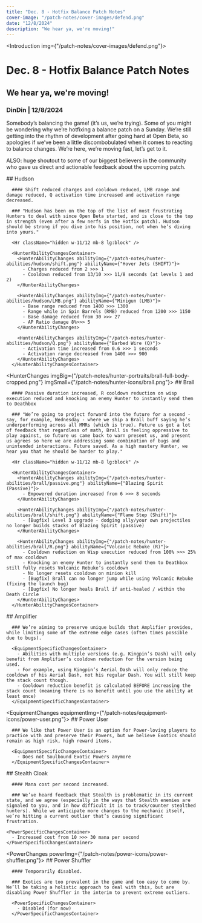 ```yaml
---
title: "Dec. 8 - Hotfix Balance Patch Notes"
cover-image: "/patch-notes/cover-images/defend.png"
date: "12/8/2024"
description: "We hear ya, we're moving!"
---
```


<Introduction img={"/patch-notes/cover-images/defend.png"}>
  # Dec. 8 - Hotfix Balance Patch Notes

  ## We hear ya, we're moving!

  ### DinDin | 12/8/2024

</Introduction>

<Summary authorName={"DinDin"} authorImg={""}>
  Somebody’s balancing the game! (it’s us, we’re trying). Some of you might be wondering why we’re hotfixing 
  a balance patch on a Sunday. We’re still getting into the rhythm of development after going hard at Open Beta, 
  so apologies if we’ve been a little discombobulated when it comes to reacting to balance changes. We’re here, 
  we’re moving fast, let’s get to it.

  ALSO: huge shoutout to some of our biggest believers in the community who gave us direct and actionable feedback 
  about the upcoming patch.
</Summary>

<HunterChangesContainer>
   <HunterChanges imgBig={"/patch-notes/hunter-portraits/hudson-full-body-cropped.png"} imgSmall={"/patch-notes/hunter-icons/hudson.png"}>
      ## Hudson

      #### Shift reduced charges and cooldown reduced, LMB range and damage reduced, Q activation time increased and activation range decreased.

      ### "Hudson has been on the top of the list of most frustrating Hunters to deal with since Open Beta started, and is close to the top in strength (even after a few nerfs in the Hotfix patch). Hudson should be strong if you dive into his position, not when he’s diving into yours."

      <Hr className="hidden w-11/12 mb-8 lg:block" />

      <HunterAbilityChangesContainer>
        <HunterAbilityChanges abilityImg={"/patch-notes/hunter-abilities/hudson/shift.png"} abilityName={"Hover Jets (SHIFT)"}>
          - Charges reduced from 2 >>> 1
          - Cooldown reduced from 13/10 >>> 11/8 seconds (at levels 1 and 2)
        </HunterAbilityChanges>

        <HunterAbilityChanges abilityImg={"/patch-notes/hunter-abilities/hudson/LMB.png"} abilityName={"Minigun (LMB)"}>
          - Base range reduced from 1400 >>> 1300
          - Range while in Spin Barrels (RMB) reduced from 1200 >>> 1150
          - Base damage reduced from 30 >>> 27
          - AP Ratio damage 8%>>> 5
        </HunterAbilityChanges>

        <HunterAbilityChanges abilityImg={"/patch-notes/hunter-abilities/hudson/Q.png"} abilityName={"Barbed Wire (Q)"}>
          - Activation time increased from 0.6 >>> 1 seconds
          - Activation range decreased from 1400 >>> 900
        </HunterAbilityChanges>
      </HunterAbilityChangesContainer> 
  </HunterChanges>

  <HunterChanges imgBig={"/patch-notes/hunter-portraits/brall-full-body-cropped.png"} imgSmall={"/patch-notes/hunter-icons/brall.png"}>
      ## Brall

      #### Passive duration increased, R cooldown reduction on wisp execution reduced and knocking an enemy Hunter to instantly send them to Deathbox

      ### "We’re going to project forward into the future for a second - say, for example, Wednesday - where we ship a Brall buff saying he’s underperforming across all MMRs (which is true). Future us got a lot of feedback that regardless of math, Brall is feeling oppressive to play against, so future us came back to warn present us, and present us agrees so here we are addressing some combination of bugs and unintended interactions. Future saved. As a high mastery Hunter, we hear you that he should be harder to play."

      <Hr className="hidden w-11/12 mb-8 lg:block" />

      <HunterAbilityChangesContainer>
        <HunterAbilityChanges abilityImg={"/patch-notes/hunter-abilities/brall/passive.png"} abilityName={"Blazing Spirit (Passive)"}>
          - Empowered duration increased from 6 >>> 8 seconds
        </HunterAbilityChanges>

        <HunterAbilityChanges abilityImg={"/patch-notes/hunter-abilities/brall/shift.png"} abilityName={"Flame Step (Shift)"}>
          - [Bugfix] Level 3 upgrade - dodging ally/your own projectiles no longer builds stacks of Blazing Spirit (passive)
        </HunterAbilityChanges>

        <HunterAbilityChanges abilityImg={"/patch-notes/hunter-abilities/brall/R.png"} abilityName={"Volcanic Rebuke (R)"}>
          - Cooldown reduction on Wisp execution reduced from 100% >>> 25% of max cooldown
          - Knocking an enemy Hunter to instantly send them to Deathbox still fully resets Volcanic Rebuke’s cooldown
          - No longer resets cooldown on minion kill
          - [Bugfix] Brall can no longer jump while using Volcanic Rebuke (fixing the launch bug)
          - [Bugfix] No longer heals Brall if anti-healed / within the Death Circle
        </HunterAbilityChanges>
      </HunterAbilityChangesContainer> 
  </HunterChanges>
</HunterChangesContainer>

<EquipmentChangesContainer>
  <EquipmentChanges equipmentImg={"/patch-notes/equipment-icons/amplifier.png"}>
      ## Amplifier

      ### We’re aiming to preserve unique builds that Amplifier provides, while limiting some of the extreme edge cases (often times possible due to bugs).

      <EquipmentSpecificChangesContainer>
        - Abilities with multiple versions (e.g. Kingpin’s Dash) will only benefit from Amplifier’s cooldown reduction for the version being used.
        - For example, using Kingpin’s Aerial Dash will only reduce the cooldown of his Aerial Dash, not his regular Dash. You will still keep the stack count though.
        - Cooldown reduction benefit is calculated BEFORE increasing the stack count (meaning there is no benefit until you use the ability at least once)
      </EquipmentSpecificChangesContainer>
  </EquipmentChanges>

  <EquipmentChanges equipmentImg={"/patch-notes/equipment-icons/power-user.png"}>
      ## Power User

      ### We like that Power User is an option for Power-loving players to practice with and preserve their Powers, but we believe Exotics should remain as high risk, high reward items.
      
      <EquipmentSpecificChangesContainer>
        - Does not Soulbound Exotic Powers anymore
      </EquipmentSpecificChangesContainer>
  </EquipmentChanges>
</EquipmentChangesContainer>

<PowerChangesContainer>
  <PowerChanges powerImg={"/patch-notes/power-icons/stealth-cloak.png"}>
      ## Stealth Cloak

      #### Mana cost per second increased.
    
      ### We’ve heard feedback that Stealth is problematic in its current state, and we agree (especially in the ways that Stealth enemies are signaled to you, and in how difficult it is to track/counter stealthed hunters). While we anticipate more changes to the mechanic itself, we’re hitting a current outlier that’s causing significant frustration.
    
    <PowerSpecificChangesContainer>
      - Increased cost from 10 >>> 30 mana per second
    </PowerSpecificChangesContainer>
  </PowerChanges>

  <PowerChanges powerImg={"/patch-notes/power-icons/power-shuffler.png"}>
      ## Power Shuffler

      #### Temporarily disabled.
    
      ### Exotics are too prevalent in the game and too easy to come by. We’ll be taking a holistic approach to deal with this, but are disabling Power Shuffler in the interim to prevent extreme outliers.

      <PowerSpecificChangesContainer>
        - Disabled (for now)
      </PowerSpecificChangesContainer>
  </PowerChanges>
</PowerChangesContainer>